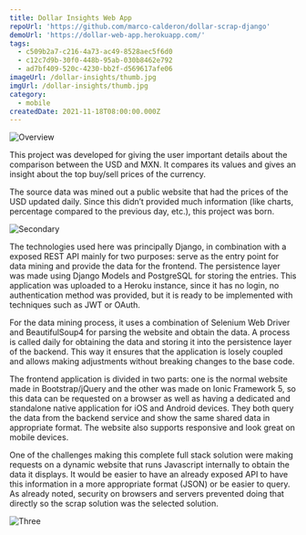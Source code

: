 ```yaml
---
title: Dollar Insights Web App
repoUrl: 'https://github.com/marco-calderon/dollar-scrap-django'
demoUrl: 'https://dollar-web-app.herokuapp.com/'
tags:
  - c509b2a7-c216-4a73-ac49-8528aec5f6d0
  - c12c7d9b-30f0-448b-95ab-030b8462e792
  - ad7bf409-520c-4230-bb2f-d569617afe06
imageUrl: /dollar-insights/thumb.jpg
imgUrl: /dollar-insights/thumb.jpg
category:
  - mobile
createdDate: 2021-11-18T08:00:00.000Z
---
```


![Overview](/dollar-insights/1.jpg)

This project was developed for giving the user important details about the comparison between the USD and MXN. It compares its values and gives an insight about the top buy/sell prices of the currency.

The source data was mined out a public website that had the prices of the USD updated daily. Since this didn’t provided much information (like charts, percentage compared to the previous day, etc.), this project was born.

![Secondary](/dollar-insights/2.jpg)

The technologies used here was principally Django, in combination with a exposed REST API mainly for two purposes: serve as the entry point for data mining and provide the data for the frontend. The persistence layer was made using Django Models and PostgreSQL for storing the entries. This application was uploaded to a Heroku instance, since it has no login, no authentication method was provided, but it is ready to be implemented with techniques such as JWT or OAuth.

For the data mining process, it uses a combination of Selenium Web Driver and BeautifulSoup4 for parsing the website and obtain the data. A process is called daily for obtaining the data and storing it into the persistence layer of the backend. This way it ensures that the application is losely coupled and allows making adjustments without breaking changes to the base code.

The frontend application is divided in two parts: one is the normal website made in Bootstrap/jQuery and the other was made on Ionic Framework 5, so this data can be requested on a browser as well as having a dedicated and standalone native application for iOS and Android devices. They both query the data from the backend service and show the same shared data in appropriate format. The website also supports responsive and look great on mobile devices.

One of the challenges making this complete full stack solution were making requests on a dynamic website that runs Javascript internally to obtain the data it displays. It would be easier to have an already exposed API to have this information in a more appropriate format (JSON) or be easier to query. As already noted, security on browsers and servers prevented doing that directly so the scrap solution was the selected solution.

![Three](/dollar-insights/3.jpg)
